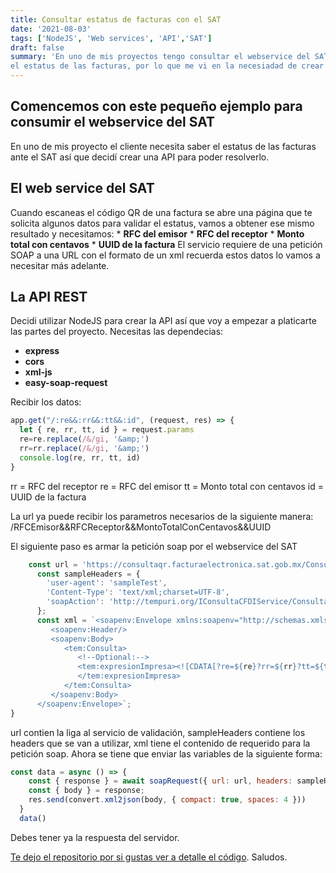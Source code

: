 ```yaml
---
title: Consultar estatus de facturas con el SAT
date: '2021-08-03'
tags: ['NodeJS', 'Web services', 'API','SAT']
draft: false
summary: 'En uno de mis proyectos tengo consultar el webservice del SAT para validar
el estatus de las facturas, por lo que me vi en la necesiadad de crear una API para poder realizarlo'
---
```


## Comencemos con este pequeño ejemplo para consumir el webservice del SAT

En uno de mis proyecto el cliente necesita saber el estatus de las facturas ante el SAT así que decidí crear una API para poder resolverlo.

## El web service del SAT
Cuando escaneas el código QR de una factura se abre una página que te solicita algunos datos para validar el estatus, vamos a obtener ese mismo resultado y necesitamos:
    * **RFC del emisor**
    * **RFC del receptor**
    * **Monto total con centavos**
    * **UUID de la factura**
El servicio requiere de una petición SOAP a una URL con el formato de un xml recuerda estos datos lo vamos a necesitar más adelante.

## La API REST
Decidi utilizar NodeJS para crear la API así que voy a empezar a platicarte las partes del proyecto.
Necesitas las dependecias:
* **express**
* **cors**
* **xml-js**
* **easy-soap-request**

Recibir los datos:

```javascript
app.get("/:re&&:rr&&:tt&&:id", (request, res) => {
  let { re, rr, tt, id } = request.params
  re=re.replace(/&/gi, '&amp;')
  rr=rr.replace(/&/gi, '&amp;')
  console.log(re, rr, tt, id)
}
```
rr = RFC del receptor
re = RFC del emisor
tt = Monto total con centavos
id = UUID de la factura

La url ya puede recibir los parametros necesarios de la siguiente manera: /RFCEmisor&&RFCReceptor&&MontoTotalConCentavos&&UUID

El siguiente paso es armar la petición soap por el webservice del SAT

```javascript
    const url = 'https://consultaqr.facturaelectronica.sat.gob.mx/ConsultaCFDIService.svc';
      const sampleHeaders = {
        'user-agent': 'sampleTest',
        'Content-Type': 'text/xml;charset=UTF-8',
        'soapAction': 'http://tempuri.org/IConsultaCFDIService/Consulta',
      };
      const xml = `<soapenv:Envelope xmlns:soapenv="http://schemas.xmlsoap.org/soap/envelope/" xmlns:tem="http://tempuri.org/">
         <soapenv:Header/>
         <soapenv:Body>
            <tem:Consulta>
               <!--Optional:-->
               <tem:expresionImpresa><![CDATA[?re=${re}?rr=${rr}?tt=${tt}?id=${id}]]>
               </tem:expresionImpresa>
            </tem:Consulta>
         </soapenv:Body>
      </soapenv:Envelope>`;
}
```
url contien la liga al servicio de validación, sampleHeaders contiene los headers que se van a utilizar,
xml tiene el contenido de requerido para la petición soap.
Ahora se tiene que enviar las variables de la siguiente forma:

```javascript
const data = async () => {
    const { response } = await soapRequest({ url: url, headers: sampleHeaders, xml: xml });
    const { body } = response;
    res.send(convert.xml2json(body, { compact: true, spaces: 4 }))
  }
  data()
```
Debes tener ya la respuesta del servidor.

[Te dejo el repositorio por si gustas ver a detalle el código](https://github.com/juanpablosolana/Consulta-Estatus-Facturas-SATMX).
Saludos.